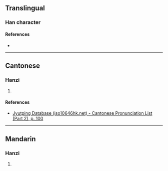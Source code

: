 {{character info}}
==Translingual==

===Han character===
{{Han char|rn=46|rad=山|as=08|sn=11|four=|canj=UEA|ids=⿰山沓}}

====References====
* {{Han ref|kx=0313.030|dkj=08154|dj=0614.020|hdz=10780.050|uh=5D09|ud=23817}}

----

==Cantonese==

===Hanzi===
{{yue-hanzi|jyut=[[daap6]]|y=daap6}}

# {{rfdef|yue|sort=山08}}

====References====
* [http://www.iso10646hk.net/jp/document/download.jsp Jyutping Database (iso10646hk.net) - Cantonese Pronunciation List (Part 2), p. 100]

----

==Mandarin==

===Hanzi===
{{cmn-hanzi|pin=[[tà]] ([[ta4]])|wg=t'a<sup>4</sup>}}

# {{rfdef|cmn|sort=山08}}